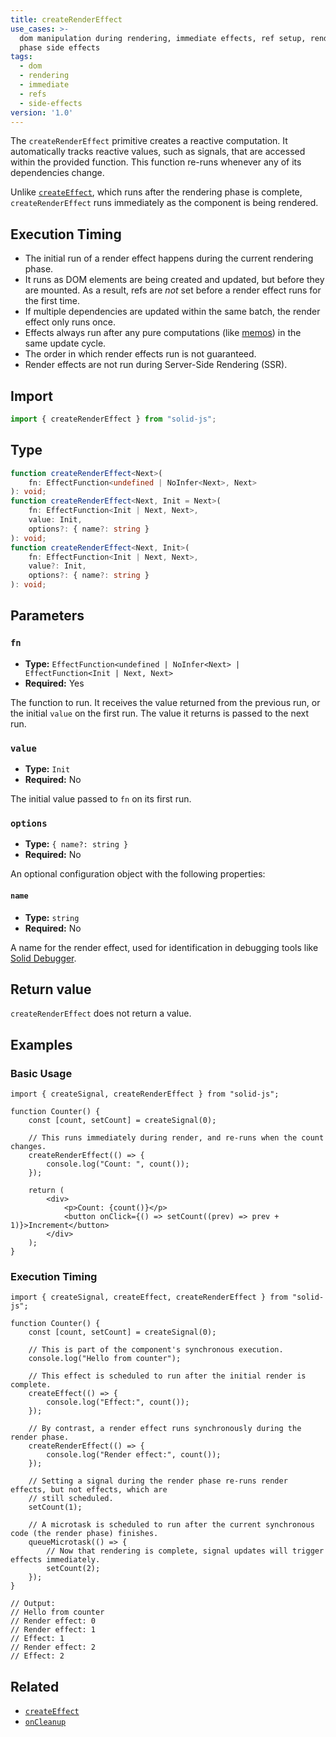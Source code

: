 ```yaml
---
title: createRenderEffect
use_cases: >-
  dom manipulation during rendering, immediate effects, ref setup, rendering
  phase side effects
tags:
  - dom
  - rendering
  - immediate
  - refs
  - side-effects
version: '1.0'
---
```


The `createRenderEffect` primitive creates a reactive computation.
It automatically tracks reactive values, such as signals, that are accessed within the provided function.
This function re-runs whenever any of its dependencies change.

Unlike [`createEffect`](/reference/basic-reactivity/create-effect), which runs after the rendering phase is complete, `createRenderEffect` runs immediately as the component is being rendered.

## Execution Timing

- The initial run of a render effect happens during the current rendering phase.
- It runs as DOM elements are being created and updated, but before they are mounted.
  As a result, refs are _not_ set before a render effect runs for the first time.
- If multiple dependencies are updated within the same batch, the render effect only runs once.
- Effects always run after any pure computations (like [memos](/concepts/derived-values/memos)) in the same update cycle.
- The order in which render effects run is not guaranteed.
- Render effects are not run during Server-Side Rendering (SSR).

## Import

```ts
import { createRenderEffect } from "solid-js";
```

## Type

```ts
function createRenderEffect<Next>(
	fn: EffectFunction<undefined | NoInfer<Next>, Next>
): void;
function createRenderEffect<Next, Init = Next>(
	fn: EffectFunction<Init | Next, Next>,
	value: Init,
	options?: { name?: string }
): void;
function createRenderEffect<Next, Init>(
	fn: EffectFunction<Init | Next, Next>,
	value?: Init,
	options?: { name?: string }
): void;
```

## Parameters

### `fn`

- **Type:** `EffectFunction<undefined | NoInfer<Next> | EffectFunction<Init | Next, Next>`
- **Required:** Yes

The function to run.
It receives the value returned from the previous run, or the initial `value` on the first run.
The value it returns is passed to the next run.

### `value`

- **Type:** `Init`
- **Required:** No

The initial value passed to `fn` on its first run.

### `options`

- **Type:** `{ name?: string }`
- **Required:** No

An optional configuration object with the following properties:

#### `name`

- **Type:** `string`
- **Required:** No

A name for the render effect, used for identification in debugging tools like [Solid Debugger](https://github.com/thetarnav/solid-devtools).

## Return value

`createRenderEffect` does not return a value.

## Examples

### Basic Usage

```tsx
import { createSignal, createRenderEffect } from "solid-js";

function Counter() {
	const [count, setCount] = createSignal(0);

	// This runs immediately during render, and re-runs when the count changes.
	createRenderEffect(() => {
		console.log("Count: ", count());
	});

	return (
		<div>
			<p>Count: {count()}</p>
			<button onClick={() => setCount((prev) => prev + 1)}>Increment</button>
		</div>
	);
}
```

### Execution Timing

```tsx
import { createSignal, createEffect, createRenderEffect } from "solid-js";

function Counter() {
	const [count, setCount] = createSignal(0);

	// This is part of the component's synchronous execution.
	console.log("Hello from counter");

	// This effect is scheduled to run after the initial render is complete.
	createEffect(() => {
		console.log("Effect:", count());
	});

	// By contrast, a render effect runs synchronously during the render phase.
	createRenderEffect(() => {
		console.log("Render effect:", count());
	});

	// Setting a signal during the render phase re-runs render effects, but not effects, which are
	// still scheduled.
	setCount(1);

	// A microtask is scheduled to run after the current synchronous code (the render phase) finishes.
	queueMicrotask(() => {
		// Now that rendering is complete, signal updates will trigger effects immediately.
		setCount(2);
	});
}

// Output:
// Hello from counter
// Render effect: 0
// Render effect: 1
// Effect: 1
// Render effect: 2
// Effect: 2
```

## Related

- [`createEffect`](/reference/basic-reactivity/create-effect)
- [`onCleanup`](/reference/lifecycle/on-cleanup)
